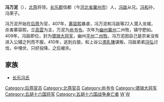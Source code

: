 '''冯万泥'''（{{bd|？||410年|catIdx=F}}），[[北燕|北燕]]将领，[[长乐郡_(西晋)|长乐郡]]信都（今[[河北省|河北省]][[冀州市|冀州市]]）人，[[冯跋|冯跋]]从兄。[[冯和|冯和]]孙，冯荣子。

冯万泥开始在[[后燕|后燕]]为官，407年，[[慕容熙|慕容熙]]暴虐，冯万泥和冯跋等22人潜入龙城，杀害慕容熙，立[[高雲_(十六國)|高雲]]为主，万泥为[[尚书令|尚书令]]。次年为[[幽州|幽州]][[冀州|冀州]]二州牧，镇守肥如。409年，冯跋即位，封为[[骠骑大将军|骠骑大将军]]，幽州[[平州|平州]]二[[州牧|州牧]]。冯万泥因自己是宗亲没有进入公辅之列而不服，410年，逃到白狼，和上谷公[[馮乳陳|馮乳陳]]谋叛，冯跋弟弟[[冯弘|冯弘]]讨伐，中埋伏，只好投降，之后被杀。

==家族==
*[[长乐冯氏|长乐冯氏]]

[[Category:后燕官员|Category:后燕官员]]
[[Category:北燕官员|Category:北燕官员]]
[[Category:尚书令|Category:尚书令]]
[[Category:骠骑大将军|Category:骠骑大将军]]
[[Category:五胡十六国将军|Category:五胡十六国将军]]
[[Category:五胡十六国战争身亡者|Category:五胡十六国战争身亡者]]
[[Category:长乐冯氏|W]]
[[Category:北燕皇室|W]]